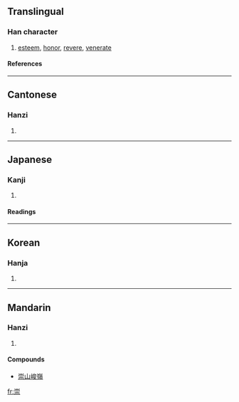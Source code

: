 ==Translingual==
===Han character===
{{Han char|rn=46|rad=山|as=08|sn=11|four=2290<sub>1</sub>|canj=山十一火 (UJMF)}}
# [[esteem]], [[honor]], [[revere]], [[venerate]]
====References====
{{Han ref|kx=0313.010|dkj=08152|dj=0613.170|hdz=10782.140|uh=5D07|ud=23815|bh=B152|bd=45394}}
----
==Cantonese==
===Hanzi===
{{yue-hanzi|jyut=|y=sung4}}
# {{defn|Cantonese}}
----
==Japanese==
===Kanji===
{{ja-kanji|grade=c|rs=山08}}
# {{defn|Japanese}} 
====Readings====
{{ja-readings|on=[[すう]] (sū), [[しゅう]] (shū)|kun=[[たかい]] (takai), [[あがめる]] (agameru), [[たっとぶ]] (tattobu)}}
----
==Korean==
===Hanja===
{{ko-hanja|hangeul=숭|rv=sung|mr=sung}}
# {{defn|Korean}}
----
==Mandarin==
===Hanzi===
{{cmn-hanzi|pin=[[chóng]] ([[chong2]])|wg=ch'ung<sup>2</sup>}}
# {{defn|Mandarin}}

====Compounds====
{{top2}}
*[[崇山峻嶺]]
{{mid2}}
{{bottom}}

[[fr:崇]]